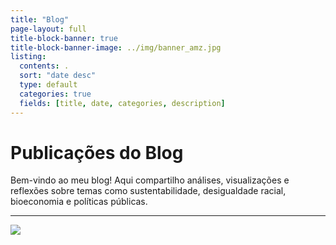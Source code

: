 ```yaml
---
title: "Blog"
page-layout: full
title-block-banner: true
title-block-banner-image: ../img/banner_amz.jpg
listing:
  contents: .
  sort: "date desc"
  type: default
  categories: true
  fields: [title, date, categories, description]
---
```


# Publicações do Blog

Bem-vindo ao meu blog! Aqui compartilho análises, visualizações e reflexões sobre temas como sustentabilidade, desigualdade racial, bioeconomia e políticas públicas.

------------------------------------------------------------------------

![](/img/foto_blog.jpeg)
